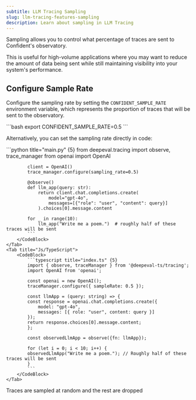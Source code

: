 ```yaml
---
subtitle: LLM Tracing Sampling
slug: llm-tracing-features-sampling
description: Learn about sampling in LLM Tracing
---
```


Sampling allows you to control what percentage of traces are sent to Confident's observatory. 

<Callout>
This is useful for high-volume applications where you may want to reduce the amount of data being sent while still maintaining visibility into your system's performance. 
</Callout>

## Configure Sample Rate

Configure the sampling rate by setting the `CONFIDENT_SAMPLE_RATE` environment variable, which represents the proportion of traces that will be sent to the observatory. 

<CodeBlock>
```bash
export CONFIDENT_SAMPLE_RATE=0.5 
```
</CodeBlock>

Alternatively, you can set the sampling rate directly in code:

<Tabs>
    <Tab title="Python">
        <CodeBlock>
            ```python title="main.py" {5}
            from deepeval.tracing import observe, trace_manager
            from openai import OpenAI
            
            client = OpenAI()
            trace_manager.configure(sampling_rate=0.5)
            
            @observe()
            def llm_app(query: str):
                return client.chat.completions.create(
                    model="gpt-4o",
                    messages=[{"role": "user", "content": query}]
                ).choices[0].message.content
            
            for _ in range(10):
                llm_app("Write me a poem.")  # roughly half of these traces will be sent
            ```
        </CodeBlock>
    </Tab>
    <Tab title="Js/TypeScript">
        <CodeBlock>
            ```typescript title="index.ts" {5}
            import { observe, traceManager } from '@deepeval-ts/tracing';
            import OpenAI from 'openai';

            const openai = new OpenAI();
            traceManager.configure({ sampleRate: 0.5 });

            const llmApp = (query: string) => {
            const response = openai.chat.completions.create({
                model: "gpt-4o",
                messages: [{ role: "user", content: query }]
            });
            return response.choices[0].message.content;
            };

            const observedLlmApp = observe({fn: llmApp});

            for (let i = 0; i < 10; i++) {
            observedLlmApp("Write me a poem."); // Roughly half of these traces will be sent
            }
            ```
        </CodeBlock>
    </Tab>
</Tabs>

<Callout>
Traces are sampled at random and the rest are dropped
</Callout>
